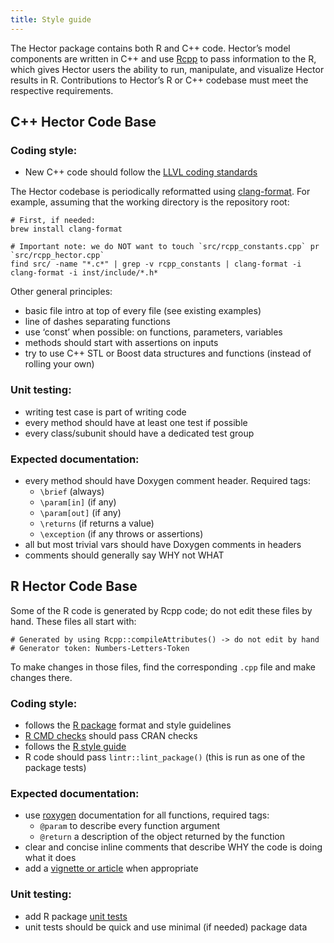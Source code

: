 ```yaml
---
title: Style guide
---
```


The Hector package contains both R and C++ code. Hector's model components are written in C++ and use [Rcpp](https://cran.r-project.org/web/packages/Rcpp/index.html) to pass information to the R, which gives Hector users the ability to run, manipulate, and visualize Hector results in R. Contributions to Hector's R or C++ codebase must meet the respective requirements. 

## C++ Hector Code Base

### Coding style:

- New C++ code should follow the [LLVL coding standards](https://llvm.org/docs/CodingStandards.html)

The Hector codebase is periodically reformatted using [clang-format](https://clang.llvm.org/docs/ClangFormat.html).
For example, assuming that the working directory is the repository root:

```
# First, if needed:
brew install clang-format

# Important note: we do NOT want to touch `src/rcpp_constants.cpp` pr `src/rcpp_hector.cpp`
find src/ -name "*.c*" | grep -v rcpp_constants | clang-format -i
clang-format -i inst/include/*.h*
```

Other general principles:

- basic file intro at top of every file (see existing examples)
- line of dashes separating functions
- use 'const' when possible: on functions, parameters, variables
- methods should start with assertions on inputs
- try to use C++ STL or Boost data structures and functions
    (instead of rolling your own)

### Unit testing:

- writing test case is part of writing code
- every method should have at least one test if possible
- every class/subunit should have a dedicated test group

### Expected documentation:

- every method should have Doxygen comment header. Required tags:
    + `\brief`          (always)
    + `\param[in]`      (if any)
    + `\param[out]`     (if any)
    + `\returns`        (if returns a value)
    + `\exception`      (if any throws or assertions)
- all but most trivial vars should have Doxygen comments in headers
- comments should generally say WHY not WHAT


## R Hector Code Base

Some of the R code is generated by Rcpp code; do not edit these files by hand. These files all start with:   

```
# Generated by using Rcpp::compileAttributes() -> do not edit by hand
# Generator token: Numbers-Letters-Token
```

To make changes in those files, find the corresponding `.cpp` file and make changes there. 


### Coding style:

- follows the [R package](https://r-pkgs.org/) format and style guidelines 
- [R CMD checks](https://kbroman.org/pkg_primer/pages/check.html) should pass CRAN checks 
- follows the [R style guide](http://adv-r.had.co.nz/Style.html)
- R code should pass `lintr::lint_package()` (this is run as one of the package tests)

### Expected documentation:

- use [roxygen](https://cran.r-project.org/web/packages/roxygen2/vignettes/roxygen2.html) documentation for all functions, required tags: 
    + `@param` to describe every function argument 
    + `@return` a description of the object returned by the function 
- clear and concise inline comments that describe WHY the code is doing what it does
- add a [vignette or article](https://usethis.r-lib.org/reference/use_vignette.html) when appropriate

### Unit testing:

- add R package [unit tests](https://testthat.r-lib.org/)
- unit tests should be quick and use minimal (if needed) package data 

